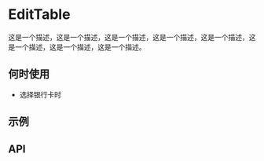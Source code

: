 

<Meta id="EditTable" title="表格/EditTable" />

# EditTable

这是一个描述，这是一个描述，这是一个描述，这是一个描述，这是一个描述，这是一个描述，这是一个描述，这是一个描述。

## 何时使用

- 选择银行卡时

## 示例

<Story id="edittable--basic" />

## API

<ArgsTable of={EditTable} />
